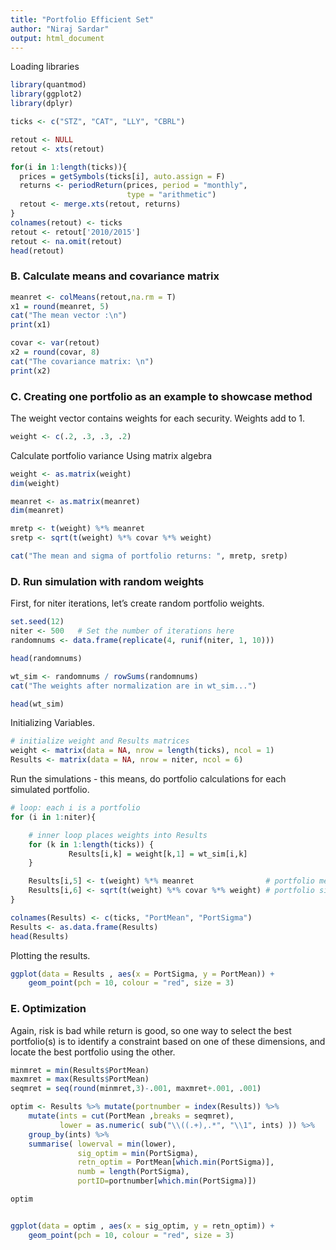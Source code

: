 ```yaml
---
title: "Portfolio Efficient Set"
author: "Niraj Sardar"
output: html_document
---
```


Loading libraries

```r
library(quantmod)
library(ggplot2)
library(dplyr)
```


```r
ticks <- c("STZ", "CAT", "LLY", "CBRL")

retout <- NULL
retout <- xts(retout)

for(i in 1:length(ticks)){
  prices = getSymbols(ticks[i], auto.assign = F)
  returns <- periodReturn(prices, period = "monthly", 
                          type = "arithmetic")
  retout <- merge.xts(retout, returns)
}
colnames(retout) <- ticks
retout <- retout['2010/2015']
retout <- na.omit(retout)
head(retout)

```

### B. Calculate means and covariance matrix

```r
meanret <- colMeans(retout,na.rm = T)
x1 = round(meanret, 5)
cat("The mean vector :\n")
print(x1)

```


```r
covar <- var(retout)
x2 = round(covar, 8)
cat("The covariance matrix: \n")
print(x2)

```

### C. Creating  one portfolio as an example to showcase method

The weight vector contains weights for each security. Weights add to 1.

```r
weight <- c(.2, .3, .3, .2)
```

Calculate portfolio variance Using matrix algebra

```r
weight <- as.matrix(weight)
dim(weight)

meanret <- as.matrix(meanret)
dim(meanret)

mretp <- t(weight) %*% meanret
sretp <- sqrt(t(weight) %*% covar %*% weight)

cat("The mean and sigma of portfolio returns: ", mretp, sretp)
```

### D. Run simulation with random weights

First, for niter iterations, let’s create random portfolio weights.


```r
set.seed(12)
niter <- 500   # Set the number of iterations here
randomnums <- data.frame(replicate(4, runif(niter, 1, 10)))

head(randomnums)

wt_sim <- randomnums / rowSums(randomnums)
cat("The weights after normalization are in wt_sim...")

head(wt_sim)


```

Initializing Variables.

```r
# initialize weight and Results matrices
weight <- matrix(data = NA, nrow = length(ticks), ncol = 1)
Results <- matrix(data = NA, nrow = niter, ncol = 6)
```

Run the simulations - this means, do portfolio calculations for each simulated portfolio.

```r

# loop: each i is a portfolio
for (i in 1:niter){

    # inner loop places weights into Results
    for (k in 1:length(ticks)) {
             Results[i,k] = weight[k,1] = wt_sim[i,k]
    }

    Results[i,5] <- t(weight) %*% meanret                # portfolio mean
    Results[i,6] <- sqrt(t(weight) %*% covar %*% weight) # portfolio sigma
}

colnames(Results) <- c(ticks, "PortMean", "PortSigma")
Results <- as.data.frame(Results)
head(Results)

```

Plotting the results.

```r
ggplot(data = Results , aes(x = PortSigma, y = PortMean)) +
    geom_point(pch = 10, colour = "red", size = 3)
```

### E.  Optimization

Again, risk is bad while return is good, so one way to select the best portfolio(s) is to identify a constraint based on one of these dimensions, and locate the best portfolio using the other.

```r

minmret = min(Results$PortMean)
maxmret = max(Results$PortMean)
seqmret = seq(round(minmret,3)-.001, maxmret+.001, .001)

optim <- Results %>% mutate(portnumber = index(Results)) %>%
    mutate(ints = cut(PortMean ,breaks = seqmret), 
           lower = as.numeric( sub("\\((.+),.*", "\\1", ints) )) %>% 
    group_by(ints) %>% 
    summarise( lowerval = min(lower),
               sig_optim = min(PortSigma), 
               retn_optim = PortMean[which.min(PortSigma)],
               numb = length(PortSigma), 
               portID=portnumber[which.min(PortSigma)])

optim


ggplot(data = optim , aes(x = sig_optim, y = retn_optim)) +
    geom_point(pch = 10, colour = "red", size = 3)
```


```r

```
